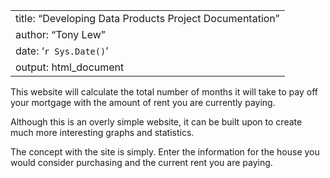 
---
title: "Developing Data Products Project Documentation"
author: "Tony Lew"
date: '`r Sys.Date()`'
output: html_document
---

This website will calculate the total number of months it will take to pay off your mortgage with the amount of rent you are currently paying.

Although this is an overly simple website, it can be built upon to create much more interesting graphs and statistics.

The concept with the site is simply.  Enter the information for the house you would consider purchasing and the current rent you are paying.

```r


```


  

